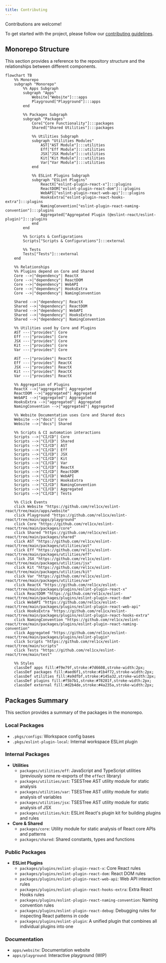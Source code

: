 ```yaml
---
title: Contributing
---
```


Contributions are welcome!

To get started with the project, please follow our [contributing guidelines](https://github.com/Rel1cx/eslint-react/blob/main/.github/CONTRIBUTING.md).

## Monorepo Structure

This section provides a reference to the repository structure and the relationships between different components.

```mermaid
flowchart TB
    %% Monorepo
    subgraph "Monorepo"
        %% Apps Subgraph
        subgraph "Apps"
            Website["Website"]:::apps
            Playground["Playground"]:::apps
        end

        %% Packages Subgraph
        subgraph "Packages"
            Core["Core Functionality"]:::packages
            Shared["Shared Utilities"]:::packages

            %% Utilities Subgraph
            subgraph "Utilities Modules"
                AST["AST Module"]:::utilities
                Eff["Eff Module"]:::utilities
                JSX["JSX Module"]:::utilities
                Kit["Kit Module"]:::utilities
                Var["Var Module"]:::utilities
            end

            %% ESLint Plugins Subgraph
            subgraph "ESLint Plugins"
                ReactX["eslint-plugin-react-x"]:::plugins
                ReactDOM["eslint-plugin-react-dom"]:::plugins
                WebAPI["eslint-plugin-react-web-api"]:::plugins
                HooksExtra["eslint-plugin-react-hooks-extra"]:::plugins
                NamingConvention["eslint-plugin-react-naming-convention"]:::plugins
                Aggregated["Aggregated Plugin (@eslint-react/eslint-plugin)"]:::plugins
            end
        end

        %% Scripts & Configurations
        Scripts["Scripts & Configurations"]:::external

        %% Tests
        Tests["Tests"]:::external
    end

    %% Relationships
    %% Plugins depend on Core and Shared
    Core -->|"dependency"| ReactX
    Core -->|"dependency"| ReactDOM
    Core -->|"dependency"| WebAPI
    Core -->|"dependency"| HooksExtra
    Core -->|"dependency"| NamingConvention

    Shared -->|"dependency"| ReactX
    Shared -->|"dependency"| ReactDOM
    Shared -->|"dependency"| WebAPI
    Shared -->|"dependency"| HooksExtra
    Shared -->|"dependency"| NamingConvention

    %% Utilities used by Core and Plugins
    AST ---|"provides"| Core
    Eff ---|"provides"| Core
    JSX ---|"provides"| Core
    Kit ---|"provides"| Core
    Var ---|"provides"| Core

    AST ---|"provides"| ReactX
    Eff ---|"provides"| ReactX
    JSX ---|"provides"| ReactX
    Kit ---|"provides"| ReactX
    Var ---|"provides"| ReactX

    %% Aggregation of Plugins
    ReactX -->|"aggregated"| Aggregated
    ReactDOM -->|"aggregated"| Aggregated
    WebAPI -->|"aggregated"| Aggregated
    HooksExtra -->|"aggregated"| Aggregated
    NamingConvention -->|"aggregated"| Aggregated

    %% Website Documentation uses Core and Shared docs
    Website -->|"docs"| Core
    Website -->|"docs"| Shared

    %% Scripts & CI automation interactions
    Scripts -->|"CI/CD"| Core
    Scripts -->|"CI/CD"| Shared
    Scripts -->|"CI/CD"| AST
    Scripts -->|"CI/CD"| Eff
    Scripts -->|"CI/CD"| JSX
    Scripts -->|"CI/CD"| Kit
    Scripts -->|"CI/CD"| Var
    Scripts -->|"CI/CD"| ReactX
    Scripts -->|"CI/CD"| ReactDOM
    Scripts -->|"CI/CD"| WebAPI
    Scripts -->|"CI/CD"| HooksExtra
    Scripts -->|"CI/CD"| NamingConvention
    Scripts -->|"CI/CD"| Aggregated
    Scripts -->|"CI/CD"| Tests

    %% Click Events
    click Website "https://github.com/rel1cx/eslint-react/tree/main/apps/website"
    click Playground "https://github.com/rel1cx/eslint-react/tree/main/apps/playground"
    click Core "https://github.com/rel1cx/eslint-react/tree/main/packages/core"
    click Shared "https://github.com/rel1cx/eslint-react/tree/main/packages/shared"
    click AST "https://github.com/rel1cx/eslint-react/tree/main/packages/utilities/ast"
    click Eff "https://github.com/rel1cx/eslint-react/tree/main/packages/utilities/eff"
    click JSX "https://github.com/rel1cx/eslint-react/tree/main/packages/utilities/jsx"
    click Kit "https://github.com/rel1cx/eslint-react/tree/main/packages/utilities/kit"
    click Var "https://github.com/rel1cx/eslint-react/tree/main/packages/utilities/var"
    click ReactX "https://github.com/rel1cx/eslint-react/tree/main/packages/plugins/eslint-plugin-react-x"
    click ReactDOM "https://github.com/rel1cx/eslint-react/tree/main/packages/plugins/eslint-plugin-react-dom"
    click WebAPI "https://github.com/rel1cx/eslint-react/tree/main/packages/plugins/eslint-plugin-react-web-api"
    click HooksExtra "https://github.com/rel1cx/eslint-react/tree/main/packages/plugins/eslint-plugin-react-hooks-extra"
    click NamingConvention "https://github.com/rel1cx/eslint-react/tree/main/packages/plugins/eslint-plugin-react-naming-convention"
    click Aggregated "https://github.com/rel1cx/eslint-react/tree/main/packages/plugins/eslint-plugin"
    click Scripts "https://github.com/rel1cx/eslint-react/tree/main/scripts"
    click Tests "https://github.com/rel1cx/eslint-react/tree/main/test"

    %% Styles
    classDef apps fill:#f9e79f,stroke:#7d6608,stroke-width:2px;
    classDef packages fill:#aed6f1,stroke:#1b4f72,stroke-width:2px;
    classDef utilities fill:#a9dfbf,stroke:#145a32,stroke-width:2px;
    classDef plugins fill:#f5b7b1,stroke:#78281f,stroke-width:2px;
    classDef external fill:#d2b4de,stroke:#4a235a,stroke-width:2px;
```

## Packages Summary

This section provides a summary of the packages in the monorepo.

### Local Packages

- `.pkgs/configs`: Workspace config bases
- `.pkgs/eslint-plugin-local`: Internal workspace ESLint plugin

### Internal Packages

- **Utilities**
  - `packages/utilities/eff`: JavaScript and TypeScript utilities (previously some re-exports of the `effect` library)
  - `packages/utilities/ast`: TSESTree AST utility module for static analysis
  - `packages/utilities/var`: TSESTree AST utility module for static analysis of variables
  - `packages/utilities/jsx`: TSESTree AST utility module for static analysis of JSX
  - `packages/utilities/kit`: ESLint React's plugin kit for building plugins and rules
- **Core & Shared**
  - `packages/core`: Utility module for static analysis of React core APIs and patterns
  - `packages/shared`: Shared constants, types and functions

### Public Packages

- **ESLint Plugins**
  - `packages/plugins/eslint-plugin-react-x`: Core React rules
  - `packages/plugins/eslint-plugin-react-dom`: React DOM rules
  - `packages/plugins/eslint-plugin-react-web-api`: Web API interaction rules
  - `packages/plugins/eslint-plugin-react-hooks-extra`: Extra React Hooks rules
  - `packages/plugins/eslint-plugin-react-naming-convention`: Naming convention rules
  - `packages/plugins/eslint-plugin-react-debug`: Debugging rules for inspecting React patterns in code
  - `packages/plugins/eslint-plugin`: A unified plugin that combines all individual plugins into one

### Documentation

- `apps/website`: Documentation website
- `apps/playground`: Interactive playground (WIP)
